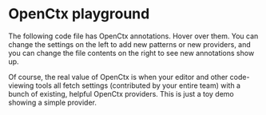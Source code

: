 # OpenCtx playground

The following code file has OpenCtx annotations. Hover over them. You can change the settings on the left to add new patterns or new providers, and you can change the file contents on the right to see new annotations show up.

Of course, the real value of OpenCtx is when your editor and other code-viewing tools all fetch settings (contributed by your entire team) with a bunch of existing, helpful OpenCtx providers. This is just a toy demo showing a simple provider.
